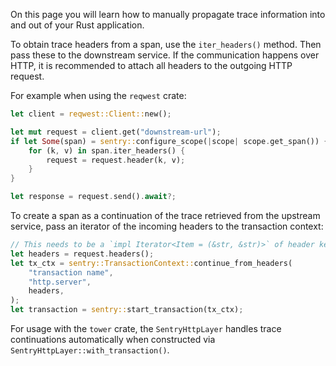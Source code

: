 On this page you will learn how to manually propagate trace information into and out of your Rust application.

To obtain trace headers from a span, use the `iter_headers()` method. Then pass these to the downstream service. If the communication happens over HTTP, it is recommended to attach all headers to the outgoing HTTP request.

For example when using the `reqwest` crate:

```rust
let client = reqwest::Client::new();

let mut request = client.get("downstream-url");
if let Some(span) = sentry::configure_scope(|scope| scope.get_span()) {
    for (k, v) in span.iter_headers() {
        request = request.header(k, v);
    }
}

let response = request.send().await?;
```

To create a span as a continuation of the trace retrieved from the upstream service, pass an iterator of the incoming headers to the transaction context:

```rust
// This needs to be a `impl Iterator<Item = (&str, &str)>` of header key/value pairs.
let headers = request.headers();
let tx_ctx = sentry::TransactionContext::continue_from_headers(
    "transaction name",
    "http.server",
    headers,
);
let transaction = sentry::start_transaction(tx_ctx);
```

<Alert>

For usage with the `tower` crate, the `SentryHttpLayer` handles trace continuations automatically when constructed via `SentryHttpLayer::with_transaction()`.

</Alert>
